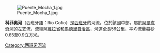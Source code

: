 [[Image:Puente_Mocha_1.jpg|thumb]]

'''科菲奧河'''（西班牙語：Río Cofio）是[[西班牙|西班牙]]的河流，位於該國中部，屬於[[阿爾韋奇河|阿爾韋奇河]]的左支流，流經[[阿維拉省|阿維拉省]]和[[馬德里自治區|馬德里自治區]]，河道全長56公里，平均流量每秒0.65至0.9立方米。

{{Spain-geo-stub}}
[[Category:西班牙河流|Category:西班牙河流]]